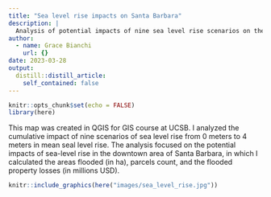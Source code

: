 ```yaml
---
title: "Sea level rise impacts on Santa Barbara"
description: |
  Analysis of potential impacts of nine sea level rise scenarios on the downtown Santa Barbara area
author:
  - name: Grace Bianchi
    url: {}
date: 2023-03-28
output:
  distill::distill_article:
    self_contained: false
---
```



```r
knitr::opts_chunk$set(echo = FALSE)
library(here)
```

This map was created in QGIS for GIS course at UCSB. I analyzed the cumulative impact of nine scenarios of sea level rise from 0 meters to 4 meters in mean seal level rise. The analysis focused on the potential impacts of sea-level rise in the downtown area of Santa Barbara, in which I calculated the areas flooded (in ha), parcels count, and the flooded property losses (in millions USD).



```r
knitr::include_graphics(here("images/sea_level_rise.jpg"))
```



